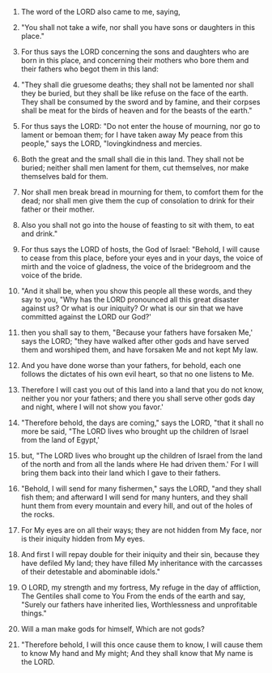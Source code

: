 
1. The word of the LORD also came to me, saying,

2. "You shall not take a wife, nor shall you have sons or daughters in this place."

3. For thus says the LORD concerning the sons and daughters who are born in this place, and concerning their mothers who bore them and their fathers who begot them in this land:

4. "They shall die gruesome deaths; they shall not be lamented nor shall they be buried, but they shall be like refuse on the face of the earth. They shall be consumed by the sword and by famine, and their corpses shall be meat for the birds of heaven and for the beasts of the earth."

5. For thus says the LORD: "Do not enter the house of mourning, nor go to lament or bemoan them; for I have taken away My peace from this people," says the LORD, "lovingkindness and mercies.

6. Both the great and the small shall die in this land. They shall not be buried; neither shall men lament for them, cut themselves, nor make themselves bald for them.

7. Nor shall men break bread in mourning for them, to comfort them for the dead; nor shall men give them the cup of consolation to drink for their father or their mother.

8. Also you shall not go into the house of feasting to sit with them, to eat and drink."

9. For thus says the LORD of hosts, the God of Israel: "Behold, I will cause to cease from this place, before your eyes and in your days, the voice of mirth and the voice of gladness, the voice of the bridegroom and the voice of the bride.

10. "And it shall be, when you show this people all these words, and they say to you, "Why has the LORD pronounced all this great disaster against us? Or what is our iniquity? Or what is our sin that we have committed against the LORD our God?'

11. then you shall say to them, "Because your fathers have forsaken Me,' says the LORD; "they have walked after other gods and have served them and worshiped them, and have forsaken Me and not kept My law.

12. And you have done worse than your fathers, for behold, each one follows the dictates of his own evil heart, so that no one listens to Me.

13. Therefore I will cast you out of this land into a land that you do not know, neither you nor your fathers; and there you shall serve other gods day and night, where I will not show you favor.'

14. "Therefore behold, the days are coming," says the LORD, "that it shall no more be said, "The LORD lives who brought up the children of Israel from the land of Egypt,'

15. but, "The LORD lives who brought up the children of Israel from the land of the north and from all the lands where He had driven them.' For I will bring them back into their land which I gave to their fathers.

16. "Behold, I will send for many fishermen," says the LORD, "and they shall fish them; and afterward I will send for many hunters, and they shall hunt them from every mountain and every hill, and out of the holes of the rocks.

17. For My eyes are on all their ways; they are not hidden from My face, nor is their iniquity hidden from My eyes.

18. And first I will repay double for their iniquity and their sin, because they have defiled My land; they have filled My inheritance with the carcasses of their detestable and abominable idols."

19. O LORD, my strength and my fortress, My refuge in the day of affliction, The Gentiles shall come to You From the ends of the earth and say, "Surely our fathers have inherited lies, Worthlessness and unprofitable things."

20. Will a man make gods for himself, Which are not gods?

21. "Therefore behold, I will this once cause them to know, I will cause them to know My hand and My might; And they shall know that My name is the LORD.


